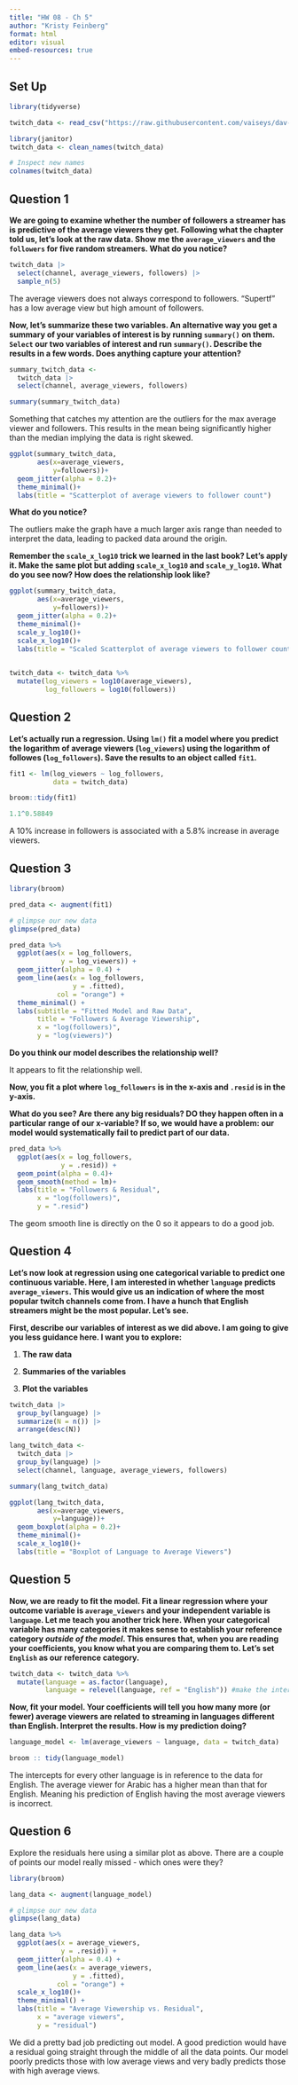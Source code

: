 ```yaml
---
title: "HW 08 - Ch 5"
author: "Kristy Feinberg"
format: html
editor: visual
embed-resources: true
---
```


## Set Up

```r
library(tidyverse)

twitch_data <- read_csv("https://raw.githubusercontent.com/vaiseys/dav-course/main/Data/twitchdata-update.csv")

```

```r
library(janitor)
twitch_data <- clean_names(twitch_data)

# Inspect new names
colnames(twitch_data)
```

## Question 1

**We are going to examine whether the number of followers a streamer has is predictive of the average viewers they get. Following what the chapter told us, let's look at the raw data. Show me the `average_viewers` and the `followers` for five random streamers. What do you notice?**

```r
twitch_data |>   
  select(channel, average_viewers, followers) |>
  sample_n(5)
```

The average viewers does not always correspond to followers. "Supertf" has a low average view but high amount of followers.

**Now, let's summarize these two variables. An alternative way you get a summary of your variables of interest is by running `summary()` on them. `Select` our two variables of interest and run `summary()`. Describe the results in a few words. Does anything capture your attention?**

```r
summary_twitch_data <-
  twitch_data |>
  select(channel, average_viewers, followers) 

summary(summary_twitch_data)
```

Something that catches my attention are the outliers for the max average viewer and followers. This results in the mean being significantly higher than the median implying the data is right skewed.

```r
ggplot(summary_twitch_data, 
       aes(x=average_viewers,
           y=followers))+
  geom_jitter(alpha = 0.2)+
  theme_minimal()+
  labs(title = "Scatterplot of average viewers to follower count")
```

**What do you notice?**

The outliers make the graph have a much larger axis range than needed to interpret the data, leading to packed data around the origin.

**Remember the `scale_x_log10` trick we learned in the last book? Let's apply it. Make the same plot but adding `scale_x_log10` and `scale_y_log10`. What do you see now? How does the relationship look like?**

```r
ggplot(summary_twitch_data, 
       aes(x=average_viewers,
           y=followers))+
  geom_jitter(alpha = 0.2)+
  theme_minimal()+
  scale_y_log10()+
  scale_x_log10()+
  labs(title = "Scaled Scatterplot of average viewers to follower count")
  
```

```r
twitch_data <- twitch_data %>% 
  mutate(log_viewers = log10(average_viewers), 
         log_followers = log10(followers))
```

## Question 2

**Let's actually run a regression. Using `lm()` fit a model where you predict the logarithm of average viewers (`log_viewers`) using the logarithm of followes (`log_followers`). Save the results to an object called `fit1`.**

```r
fit1 <- lm(log_viewers ~ log_followers,
           data = twitch_data)

broom::tidy(fit1)
```

```r
1.1^0.58849
```

A 10% increase in followers is associated with a 5.8% increase in average viewers.

## Question 3

```r
library(broom)

pred_data <- augment(fit1)

# glimpse our new data 
glimpse(pred_data)
```

```r
pred_data %>% 
  ggplot(aes(x = log_followers, 
             y = log_viewers)) +
  geom_jitter(alpha = 0.4) + 
  geom_line(aes(x = log_followers, 
                y = .fitted), 
            col = "orange") + 
  theme_minimal() +
  labs(subtitle = "Fitted Model and Raw Data", 
       title = "Followers & Average Viewership", 
       x = "log(followers)", 
       y = "log(viewers)")
```

**Do you think our model describes the relationship well?**

It appears to fit the relationship well.

**Now, you fit a plot where `log_followers` is in the x-axis and `.resid` is in the y-axis.**

**What do you see? Are there any big residuals? DO they happen often in a particular range of our x-variable? If so, we would have a problem: our model would systematically fail to predict part of our data.**

```r
pred_data %>% 
  ggplot(aes(x = log_followers, 
             y = .resid)) +
  geom_point(alpha = 0.4)+
  geom_smooth(method = lm)+
  labs(title = "Followers & Residual", 
       x = "log(followers)", 
       y = ".resid")
```

The geom smooth line is directly on the 0 so it appears to do a good job.

## Question 4

**Let's now look at regression using one categorical variable to predict one continuous variable. Here, I am interested in whether `language` predicts `average_viewers`. This would give us an indication of where the most popular twitch channels come from. I have a hunch that English streamers might be the most popular. Let's see.**

**First, describe our variables of interest as we did above. I am going to give you less guidance here. I want you to explore:**

1.  **The raw data**

2.  **Summaries of the variables**

3.  **Plot the variables**

```r
twitch_data |>
  group_by(language) |>
  summarize(N = n()) |>
  arrange(desc(N))
```

```r
lang_twitch_data <-
  twitch_data |>
  group_by(language) |>
  select(channel, language, average_viewers, followers) 

summary(lang_twitch_data)
```

```r
ggplot(lang_twitch_data, 
       aes(x=average_viewers,
           y=language))+
  geom_boxplot(alpha = 0.2)+
  theme_minimal()+
  scale_x_log10()+
  labs(title = "Boxplot of Language to Average Viewers")
```

## Question 5

**Now, we are ready to fit the model. Fit a linear regression where your outcome variable is `average_viewers` and your independent variable is `language`. Let me teach you another trick here. When your categorical variable has many categories it makes sense to establish your reference category *outside of the model*. This ensures that, when you are reading your coefficients, you know what you are comparing them to. Let's set `English` as our reference category.**

```r
twitch_data <- twitch_data %>% 
  mutate(language = as.factor(language), 
         language = relevel(language, ref = "English")) #make the intercept "english"
```

**Now, fit your model. Your coefficients will tell you how many more (or fewer) average viewers are related to streaming in languages different than English. Interpret the results. How is my prediction doing?**

```r
language_model <- lm(average_viewers ~ language, data = twitch_data)

broom :: tidy(language_model)
```

The intercepts for every other language is in reference to the data for English. The average viewer for Arabic has a higher mean than that for English. Meaning his prediction of English having the most average viewers is incorrect.

## Question 6

Explore the residuals here using a similar plot as above. There are a couple of points our model really missed - which ones were they?

```r
library(broom)

lang_data <- augment(language_model)

# glimpse our new data 
glimpse(lang_data)
```

```r
lang_data %>% 
  ggplot(aes(x = average_viewers, 
             y = .resid)) +
  geom_jitter(alpha = 0.4) + 
  geom_line(aes(x = average_viewers, 
                y = .fitted), 
            col = "orange") + 
  scale_x_log10()+
  theme_minimal() +
  labs(title = "Average Viewership vs. Residual", 
       x = "average viewers", 
       y = "residual")
```

We did a pretty bad job predicting out model. A good prediction would have a residual going straight through the middle of all the data points. Our model poorly predicts those with low average views and very badly predicts those with high average views.
